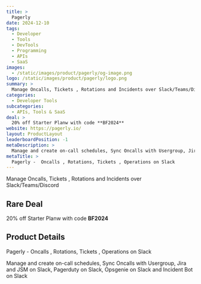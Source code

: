```yaml
---
title: >
  Pagerly
date: 2024-12-10
tags:
  - Developer
  - Tools
  - DevTools
  - Programming
  - APIs
  - SaaS
images:
  - /static/images/product/pagerly/og-image.png
logo: /static/images/product/pagerly/logo.png
summary: >
  Manage Oncalls, Tickets , Rotations and Incidents over Slack/Teams/Discord
categories:
  - Developer Tools
subcategories:
  - APIs, Tools & SaaS
deal: >
  20% off Starter Planw with code **BF2024**
website: https://pagerly.io/
layout: ProductLayout
leaderboardPosition: -1
metaDescription: >
  Manage and create on-call schedules, Sync Oncalls with Usergroup, Jira and JSM on Slack, Pagerduty on Slack, Opsgenie on Slack and Incident Bot on Slack
metaTitle: >
  Pagerly -  Oncalls , Rotations, Tickets , Operations on Slack
---
```

Manage Oncalls, Tickets , Rotations and Incidents over Slack/Teams/Discord

## Rare Deal

20% off Starter Planw with code **BF2024**

## Product Details

Pagerly -  Oncalls , Rotations, Tickets , Operations on Slack

Manage and create on-call schedules, Sync Oncalls with Usergroup, Jira and JSM on Slack, Pagerduty on Slack, Opsgenie on Slack and Incident Bot on Slack

